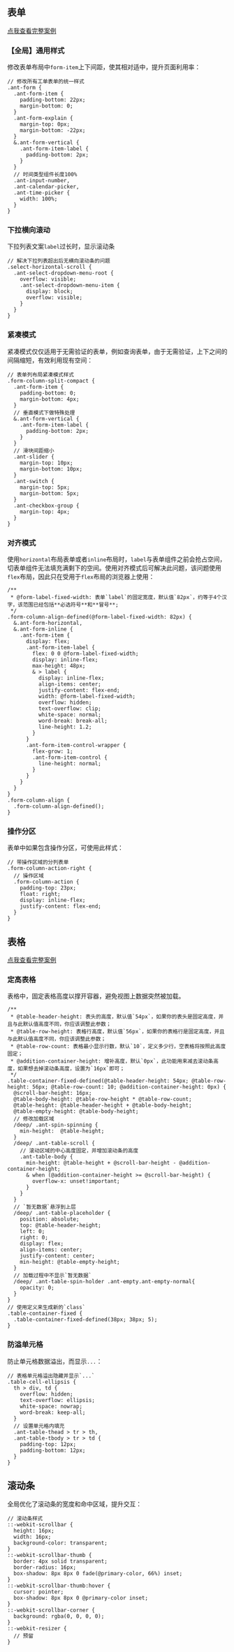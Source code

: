 
<Meta title="方案|样式补丁" />

## 表单

[点我查看完整案例](http://106.75.63.69:8091/tqis/form?key=FormLayout)

### 【全局】通用样式

修改表单布局中`form-item`上下间距，使其相对适中，提升页面利用率：

```less
// 修改所有工单表单的统一样式
.ant-form {
  .ant-form-item {
    padding-bottom: 22px;
    margin-bottom: 0;
  }
  .ant-form-explain {
    margin-top: 0px;
    margin-bottom: -22px;
  }
  &.ant-form-vertical {
    .ant-form-item-label {
      padding-bottom: 2px;
    }
  }
  // 时间类型组件长度100%
  .ant-input-number,
  .ant-calendar-picker,
  .ant-time-picker {
    width: 100%;
  }
}
```

### 下拉横向滚动

下拉列表文案`label`过长时，显示滚动条

```less
// 解决下拉列表超出后无横向滚动条的问题
.select-horizontal-scroll {
  .ant-select-dropdown-menu-root {
    overflow: visible;
    .ant-select-dropdown-menu-item {
      display: block;
      overflow: visible;
    }
  }
}
```

### 紧凑模式

紧凑模式仅仅适用于无需验证的表单，例如查询表单，由于无需验证，上下之间的间隔缩短，有效利用现有空间：

```less
// 表单列布局紧凑模式样式
.form-column-split-compact {
  .ant-form-item {
    padding-bottom: 0;
    margin-bottom: 4px;
  }
  // 垂直模式下做特殊处理
  &.ant-form-vertical {
    .ant-form-item-label {
      padding-bottom: 2px;
    }
  }
  // 滑块间距缩小
  .ant-slider {
    margin-top: 10px;
    margin-bottom: 10px;
  }
  .ant-switch {
    margin-top: 5px;
    margin-bottom: 5px;
  }
  .ant-checkbox-group {
    margin-top: 4px;
  }
}
```

### 对齐模式

使用`horizontal`布局表单或者`inline`布局时，`label`与表单组件之前会抢占空间，切表单组件无法填充满剩下的空间。使用对齐模式后可解决此问题，该问题使用`flex`布局，因此只在受用于`flex`布局的浏览器上使用：

```less
/**
 * @form-label-fixed-width: 表单`label`的固定宽度，默认值`82px`，约等于4个汉字，该范围已经包括**必选符号**和**冒号**;
 */
.form-column-align-defined(@form-label-fixed-width: 82px) {
  &.ant-form-horizontal,
  &.ant-form-inline {
    .ant-form-item {
      display: flex;
      .ant-form-item-label {
        flex: 0 0 @form-label-fixed-width;
        display: inline-flex;
        max-height: 48px;
        & > label {
          display: inline-flex;
          align-items: center;
          justify-content: flex-end;
          width: @form-label-fixed-width;
          overflow: hidden;
          text-overflow: clip;
          white-space: normal;
          word-break: break-all;
          line-height: 1.2;
        }
      }
      .ant-form-item-control-wrapper {
        flex-grow: 1;
        .ant-form-item-control {
          line-height: normal;
        }
      }
    }
  }
}
.form-column-align {
  .form-column-align-defined();
}
```

### 操作分区

表单中如果包含操作分区，可使用此样式：

```less
// 带操作区域的分列表单
.form-column-action-right {
  // 操作区域
  .form-column-action {
    padding-top: 23px;
    float: right;
    display: inline-flex;
    justify-content: flex-end;
  }
}
```

## 表格

[点我查看完整案例](http://106.75.63.69:8091/tqis/table)

### 定高表格

表格中，固定表格高度以撑开容器，避免视图上数据突然被加载。

```less
/**
 * @table-header-height: 表头的高度，默认值`54px`，如果你的表头是固定高度，并且与此默认值高度不同，你应该调整此参数；
 * @table-row-height: 表格行高度，默认值`56px`，如果你的表格行是固定高度，并且与此默认值高度不同，你应该调整此参数；
 * @table-row-count: 表格最小显示行数，默认`10`，定义多少行，空表格将按照此高度固定；
 * @addition-container-height: 增补高度，默认`0px`，此功能用来减去滚动条高度，如果想去掉滚动条高度，设置为`16px`即可；
 */
.table-container-fixed-defined(@table-header-height: 54px; @table-row-height: 56px; @table-row-count: 10; @addition-container-height: 0px) {
  @scroll-bar-height: 16px;
  @table-body-height: @table-row-height * @table-row-count;
  @table-height: @table-header-height + @table-body-height;
  @table-empty-height: @table-body-height;
  // 修改加载区域
  /deep/ .ant-spin-spinning {
    min-height:  @table-height;
  }
  /deep/ .ant-table-scroll {
    // 滚动区域的中心高度固定，并增加滚动条的高度
    .ant-table-body {
      min-height: @table-height + @scroll-bar-height - @addition-container-height;
      & when (@addition-container-height >= @scroll-bar-height) {
        overflow-x: unset!important;
      }
    }
  }
  // `暂无数据`悬浮到上层
  /deep/ .ant-table-placeholder {
    position: absolute;
    top: @table-header-height;
    left: 0;
    right: 0;
    display: flex;
    align-items: center;
    justify-content: center;
    min-height: @table-empty-height;
  }
  // 加载过程中不显示`暂无数据`
  /deep/ .ant-table-spin-holder .ant-empty.ant-empty-normal{
    opacity: 0;
  }
}
// 使用定义来生成新的`class`
.table-container-fixed {
  .table-container-fixed-defined(38px; 38px; 5);
}
```

### 防溢单元格

防止单元格数据溢出，而显示`...`：

```less
// 表格单元格溢出隐藏并显示`...`
.table-cell-ellipsis {
  th > div, td {
    overflow: hidden;
    text-overflow: ellipsis;
    white-space: nowrap;
    word-break: keep-all;
  }
  // 设置单元格内填充
  .ant-table-thead > tr > th,
  .ant-table-tbody > tr > td {
    padding-top: 12px;
    padding-bottom: 12px;
  }
}
```

## 滚动条

全局优化了滚动条的宽度和命中区域，提升交互：

```less
// 滚动条样式
::-webkit-scrollbar {
  height: 16px;
  width: 16px;
  background-color: transparent;
}
::-webkit-scrollbar-thumb {
  border: 4px solid transparent; 
  border-radius: 16px;
  box-shadow: 8px 8px 0 fade(@primary-color, 66%) inset;
}
::-webkit-scrollbar-thumb:hover {
  cursor: pointer;
  box-shadow: 8px 8px 0 @primary-color inset;
}
::-webkit-scrollbar-corner {
  background: rgba(0, 0, 0, 0);
}
::-webkit-resizer {
  // 预留
}
```